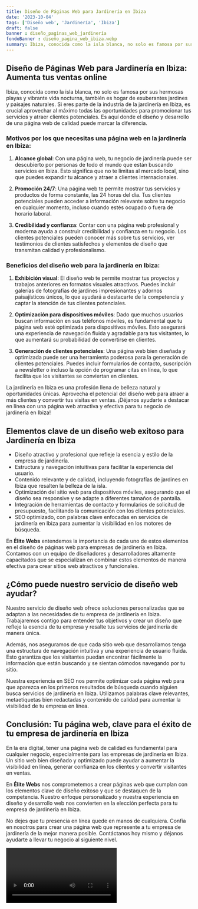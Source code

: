 ```yaml
---
title: Diseño de Páginas Web para Jardinería en Ibiza
date: '2023-10-04'
tags: ['Diseño web', 'Jardinería', 'Ibiza']
draft: false
banner : diseño_paginas_web_jardinería
fondoBanner : diseño_pagina_web_ibiza.webp
summary: Ibiza, conocida como la isla blanca, no solo es famosa por sus hermosas playas y vibrante vida nocturna, también es hogar de exuberantes jardines y paisajes naturales. Si eres parte de la industria de la jardinería en Ibiza, es crucial aprovechar al máximo todas las oportunidades para promocionar tus servicios y atraer clientes potenciales. Es aquí donde el diseño y desarrollo de una página web de calidad puede marcar la diferencia.
---
```


## Diseño de Páginas Web para Jardinería en Ibiza: Aumenta tus ventas online

Ibiza, conocida como la isla blanca, no solo es famosa por sus hermosas playas y vibrante vida nocturna, también es hogar de exuberantes jardines y paisajes naturales. Si eres parte de la industria de la jardinería en Ibiza, es crucial aprovechar al máximo todas las oportunidades para promocionar tus servicios y atraer clientes potenciales. Es aquí donde el diseño y desarrollo de una página web de calidad puede marcar la diferencia.

### Motivos por los que necesitas una página web en la jardinería en Ibiza:

1. **Alcance global**: Con una página web, tu negocio de jardinería puede ser descubierto por personas de todo el mundo que están buscando servicios en Ibiza. Esto significa que no te limitas al mercado local, sino que puedes expandir tu alcance y atraer a clientes internacionales.

2. **Promoción 24/7**: Una página web te permite mostrar tus servicios y productos de forma constante, las 24 horas del día. Tus clientes potenciales pueden acceder a información relevante sobre tu negocio en cualquier momento, incluso cuando estés ocupado o fuera de horario laboral.

3. **Credibilidad y confianza**: Contar con una página web profesional y moderna ayuda a construir credibilidad y confianza en tu negocio. Los clientes potenciales pueden conocer más sobre tus servicios, ver testimonios de clientes satisfechos y elementos de diseño que transmitan calidad y profesionalismo.

### Beneficios del diseño web para la jardinería en Ibiza:

1. **Exhibición visual**: El diseño web te permite mostrar tus proyectos y trabajos anteriores en formatos visuales atractivos. Puedes incluir galerías de fotografías de jardines impresionantes y adornos paisajísticos únicos, lo que ayudará a destacarte de la competencia y captar la atención de tus clientes potenciales.

2. **Optimización para dispositivos móviles**: Dado que muchos usuarios buscan información en sus teléfonos móviles, es fundamental que tu página web esté optimizada para dispositivos móviles. Esto asegurará una experiencia de navegación fluida y agradable para tus visitantes, lo que aumentará su probabilidad de convertirse en clientes.

3. **Generación de clientes potenciales**: Una página web bien diseñada y optimizada puede ser una herramienta poderosa para la generación de clientes potenciales. Puedes incluir formularios de contacto, suscripción a newsletter o incluso la opción de programar citas en línea, lo que facilita que los visitantes se conviertan en clientes.

La jardinería en Ibiza es una profesión llena de belleza natural y oportunidades únicas. Aprovecha el potencial del diseño web para atraer a más clientes y convertir tus visitas en ventas. ¡Déjanos ayudarte a destacar en línea con una página web atractiva y efectiva para tu negocio de jardinería en Ibiza!

<GifSeo />

<Cta />

## Elementos clave de un diseño web exitoso para Jardinería en Ibiza

- Diseño atractivo y profesional que refleje la esencia y estilo de la empresa de jardinería.
- Estructura y navegación intuitivas para facilitar la experiencia del usuario.
- Contenido relevante y de calidad, incluyendo fotografías de jardines en Ibiza que resalten la belleza de la isla.
- Optimización del sitio web para dispositivos móviles, asegurando que el diseño sea responsive y se adapte a diferentes tamaños de pantalla.
- Integración de herramientas de contacto y formularios de solicitud de presupuesto, facilitando la comunicación con los clientes potenciales.
- SEO optimizado, con palabras clave enfocadas en servicios de jardinería en Ibiza para aumentar la visibilidad en los motores de búsqueda.

En **Élite Webs** entendemos la importancia de cada uno de estos elementos en el diseño de páginas web para empresas de jardinería en Ibiza. Contamos con un equipo de diseñadores y desarrolladores altamente capacitados que se especializan en combinar estos elementos de manera efectiva para crear sitios web atractivos y funcionales.

## ¿Cómo puede nuestro servicio de diseño web ayudar?

Nuestro servicio de diseño web ofrece soluciones personalizadas que se adaptan a las necesidades de tu empresa de jardinería en Ibiza. Trabajaremos contigo para entender tus objetivos y crear un diseño que refleje la esencia de tu empresa y resalte tus servicios de jardinería de manera única.

Además, nos aseguramos de que cada sitio web que desarrollamos tenga una estructura de navegación intuitiva y una experiencia de usuario fluida. Esto garantiza que los visitantes puedan encontrar fácilmente la información que están buscando y se sientan cómodos navegando por tu sitio.

Nuestra experiencia en SEO nos permite optimizar cada página web para que aparezca en los primeros resultados de búsqueda cuando alguien busca servicios de jardinería en Ibiza. Utilizamos palabras clave relevantes, metaetiquetas bien redactadas y contenido de calidad para aumentar la visibilidad de tu empresa en línea.

## Conclusión: Tu página web, clave para el éxito de tu empresa de jardinería en Ibiza

En la era digital, tener una página web de calidad es fundamental para cualquier negocio, especialmente para las empresas de jardinería en Ibiza. Un sitio web bien diseñado y optimizado puede ayudar a aumentar la visibilidad en línea, generar confianza en los clientes y convertir visitantes en ventas.

En **Élite Webs** nos comprometemos a crear páginas web que cumplan con los elementos clave de diseño exitoso y que se destaquen de la competencia. Nuestro enfoque personalizado y nuestra experiencia en diseño y desarrollo web nos convierten en la elección perfecta para tu empresa de jardinería en Ibiza.

No dejes que tu presencia en línea quede en manos de cualquiera. Confía en nosotros para crear una página web que represente a tu empresa de jardinería de la mejor manera posible. Contáctanos hoy mismo y déjanos ayudarte a llevar tu negocio al siguiente nivel.

<Video />

<CtaBot job='Jardinería' city='Ibiza'/>

<Gmaps query='Ibiza+españa+maps' />